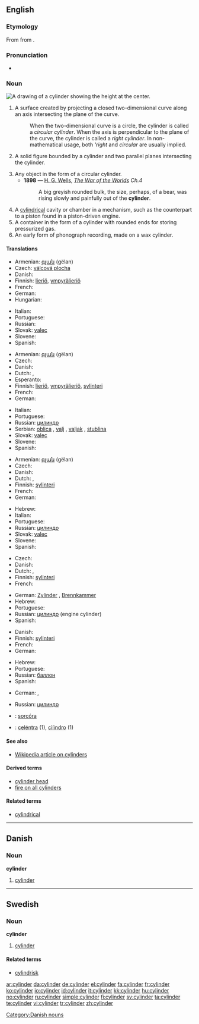 ==English==

===Etymology===
From {{etyl|la|en}} {{term|cylindrus|lang=la}} from {{etyl|grc|en}} {{term|κύλινδρος|tr=kulindros|lang=grc|sc=polytonic}}.

===Pronunciation===
* {{audio|en-us-cylinder.ogg|Audio (US)}}

===Noun===
[[Image:Cylinder geometry.svg|thumb|right|A drawing of a cylinder showing the height at the center.]]
{{en-noun}}

# {{geometry}} A surface created by projecting a closed two-dimensional curve along an axis intersecting the plane of the curve.
#: When the two-dimensional curve is a circle, the cylinder is called a ''circular cylinder''. When the axis is perpendicular to the plane of the curve, the cylinder is called a ''right cylinder''.  In non-mathematical usage, both '''right'' and ''circular'' are usually implied.
# {{geometry}} A solid figure bounded by a cylinder and two parallel planes intersecting the cylinder.
# Any object in the form of a circular cylinder.
#* '''1898''' — [[w:H. G. Wells|H. G. Wells]], ''[http://en.wikisource.org/wiki/The_War_of_the_Worlds The War of the Worlds] Ch.4''
#*: A big greyish rounded bulk, the size, perhaps, of a bear, was rising slowly and painfully out of the '''cylinder'''.
# A [[cylindrical]] cavity or chamber in a mechanism, such as the counterpart to a piston found in a piston-driven engine.
# A container in the form of a cylinder with rounded ends for storing pressurized gas.
# An early form of phonograph recording, made on a wax cylinder.

====Translations====
{{trans-top|geometry: surface}}
* Armenian: [[գլան]] (gëlan)
* Czech: [[válcová plocha]] {{f}}
* Danish: {{t+|da|cylinder|c}}
* Finnish: [[lieriö]], [[ympyrälieriö]]
* French: {{t+|fr|cylindre|m}}
* German: {{t+|de|Zylinder|m}}
* Hungarian: {{t+|hu|henger}}
{{trans-mid}}
* Italian: {{t+|it|cilindro|m}}
* Portuguese: {{t+|pt|cilindro|m}}
* Russian: {{t+|ru|цилиндр|m|sc=Cyrl}}
* Slovak: [[valec]] {{m}}
* Slovene: {{t+|sl|valj|m}}
* Spanish: {{t-|es|cilindro|m}}
{{trans-bottom}}

{{trans-top|geometry: solid}}
* Armenian: [[գլան]] (gëlan)
* Czech: {{t+|cs|válec|m}}
* Danish: {{t+|da|cylinder|c}}
* Dutch: {{t+|nl|cilinder|m}}, {{t-|nl|cylinder|m}}
* Esperanto: {{t-|eo|cilindro|xs=Esperanto}}
* Finnish: [[lieriö]], [[ympyrälieriö]], [[sylinteri]]
* French: {{t+|fr|cylindre|m}}
* German: {{t+|de|Zylinder|m}}
{{trans-mid}}
* Italian: {{t+|it|cilindro|m}}
* Portuguese: {{t+|pt|cilindro|m}}
* Russian: [[цилиндр]] {{m}}
* Serbian: [[oblica]] {{f}}, [[valj]] {{m}}, [[valjak]] {{m}}, [[stublina]] {{f}}
* Slovak: [[valec]] {{m}}
* Slovene: {{t+|sl|valj|m}}
* Spanish: {{t-|es|cilindro|m}}
{{trans-bottom}}

{{trans-top|any cylindrical object}}
* Armenian: [[գլան]] (gëlan)
* Czech: {{t+|cs|válec|m}}
* Danish: {{t+|da|cylinder|c}}
* Dutch: {{t+|nl|cilinder|m}}, {{t-|nl|cylinder|m}}
* Finnish: [[sylinteri]]
* French: {{t+|fr|cylindre|m}}
* German: {{t+|de|Zylinder|m}}
{{trans-mid}}
* Hebrew: {{he-translation|גליל|ga'lil}}
* Italian: {{t+|it|cilindro|m}}
* Portuguese: {{t+|pt|cilindro|m}}
* Russian: [[цилиндр]] {{m}}
* Slovak: [[valec]] {{m}}
* Slovene: {{t+|sl|valj|m}}
* Spanish: {{t-|es|cilindro|m}}
{{trans-bottom}}

{{trans-top|cavity or chamber}}
* Czech: {{t+|cs|válec|m}}
* Danish: {{t+|da|cylinder|c}}
* Dutch: {{t+|nl|cilinder|m}}, {{t-|nl|cylinder|m}}
* Finnish: [[sylinteri]]
* French: {{t+|fr|cylindre|m}}
{{trans-mid}}
* German: [[Zylinder]] {{m}}, [[Brennkammer]] {{m}}
* Hebrew: {{he-translation|גליל|ga'lil}}
* Portuguese: {{t+|pt|cilindro|m}}
* Russian: [[цилиндр]] {{m}} (engine cylinder)
* Spanish: {{t-|es|cilindro|m}}
{{trans-bottom}}

{{trans-top|container}}
* Danish: {{t+|da|cylinder|c}}
* Finnish: [[sylinteri]]
* French: {{t+|fr|cylindre|m}}
* German: {{t+|de|Zylinder|m}}
{{trans-mid}}
* Hebrew: {{he-translation|גליל|ga'lil}}
* Portuguese: {{t+|pt|cilindro|m}}
* Russian: [[баллон]] {{m}}
* Spanish: {{t-|es|cilindro|m}}
{{trans-bottom}}

{{trans-top|recording}}
* German: {{t+|de|Rolle|f}}, {{t+|de|Zylinder|m}}
{{trans-mid}}
* Russian: [[цилиндр]] {{m}}
{{trans-bottom}}

{{checktrans}}

* {{ttbc|Irish}}: [[sorcóra]]
* {{ttbc|Neapolitan}}: [[celéntra]] (1), [[cìlìndro]] (1)

====See also====
* [[w:cylinder|Wikipedia article on cylinders]]

====Derived terms====
* [[cylinder head]]
* [[fire on all cylinders]]

====Related terms====
* [[cylindrical]]

----

==Danish==

===Noun===
'''cylinder''' {{c}}

# [[#English|cylinder]]

[[Category:Danish nouns]]

----

==Swedish==

===Noun===
{{sv-noun-irreg-c|2=cylindern|3=cylindrar|4=cylindrarna}}
'''cylinder''' {{c}}

# {{geometry|lang=sv}} [[#English|cylinder]]

====Related terms====
* [[cylindrisk]]

[[ar:cylinder]]
[[da:cylinder]]
[[de:cylinder]]
[[el:cylinder]]
[[fa:cylinder]]
[[fr:cylinder]]
[[ko:cylinder]]
[[io:cylinder]]
[[id:cylinder]]
[[it:cylinder]]
[[kk:cylinder]]
[[hu:cylinder]]
[[no:cylinder]]
[[ru:cylinder]]
[[simple:cylinder]]
[[fi:cylinder]]
[[sv:cylinder]]
[[ta:cylinder]]
[[te:cylinder]]
[[vi:cylinder]]
[[tr:cylinder]]
[[zh:cylinder]]